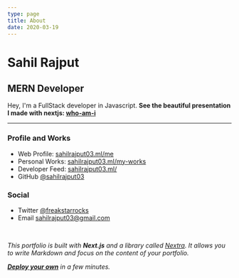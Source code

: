 ```yaml
---
type: page
title: About
date: 2020-03-19
---
```


# Sahil Rajput

## MERN Developer

Hey, I'm a FullStack developer in Javascript. **See the beautiful presentation I made with nextjs: <a href="/who-am-i" target="_blank">who-am-i</a>**

---

### Profile and Works

- Web Profile: <a href="https://sahilrajput03.ml/me" target="_blank">sahilrajput03.ml/me</a>
- Personal Works: <a href="https://sahilrajput03.ml/my-works" target="_blank">sahilrajput03.ml/my-works</a>
- Developer Feed: <a href="https://sahilrajput03.ml/" target="_blank">sahilrajput03.ml/</a>
- GitHub <a target="_blank" href="https://github.com/sahilrajput03">@sahilrajput03</a>

### Social

- Twitter <a target="_blank" href="https://twitter.com/freakstarrocks">@freakstarrocks</a>
- Email <a target="_blank" href="mailto:sahilrajput03@gmail.com">sahilrajput03@gmail.com</a>

<br />

_This portfolio is built with **Next.js** and a library called [Nextra](https://nextra.vercel.app/). It allows you to write Markdown and focus on the *content* of your portfolio._

_[**Deploy your own**](https://vercel.com/new/git/external?repository-url=https://github.com/vercel/next.js/tree/canary/examples/blog&project-name=portfolio&repository-name=portfolio) in a few minutes._
